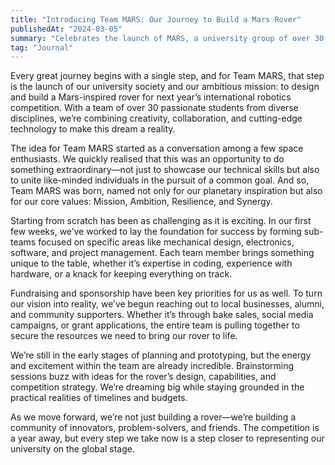 ```yaml
---
title: "Introducing Team MARS: Our Journey to Build a Mars Rover"
publishedAt: "2024-03-05"
summary: "Celebrates the launch of MARS, a university group of over 30 students designing and building a Mars-inspired rover for next year’s international competition."
tag: "Journal"
---
```


Every great journey begins with a single step, and for Team MARS, that step is the launch of our university society and our ambitious mission: to design and build a Mars-inspired rover for next year’s international robotics competition. With a team of over 30 passionate students from diverse disciplines, we’re combining creativity, collaboration, and cutting-edge technology to make this dream a reality.

The idea for Team MARS started as a conversation among a few space enthusiasts. We quickly realised that this was an opportunity to do something extraordinary—not just to showcase our technical skills but also to unite like-minded individuals in the pursuit of a common goal. And so, Team MARS was born, named not only for our planetary inspiration but also for our core values: Mission, Ambition, Resilience, and Synergy.

Starting from scratch has been as challenging as it is exciting. In our first few weeks, we’ve worked to lay the foundation for success by forming sub-teams focused on specific areas like mechanical design, electronics, software, and project management. Each team member brings something unique to the table, whether it’s expertise in coding, experience with hardware, or a knack for keeping everything on track.

Fundraising and sponsorship have been key priorities for us as well. To turn our vision into reality, we’ve begun reaching out to local businesses, alumni, and community supporters. Whether it’s through bake sales, social media campaigns, or grant applications, the entire team is pulling together to secure the resources we need to bring our rover to life.

We’re still in the early stages of planning and prototyping, but the energy and excitement within the team are already incredible. Brainstorming sessions buzz with ideas for the rover’s design, capabilities, and competition strategy. We’re dreaming big while staying grounded in the practical realities of timelines and budgets.

As we move forward, we’re not just building a rover—we’re building a community of innovators, problem-solvers, and friends. The competition is a year away, but every step we take now is a step closer to representing our university on the global stage.